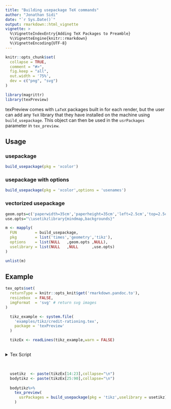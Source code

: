 ```yaml
---
title: "Building usepackage TeX commands"
author: "Jonathan Sidi"
date: "`r Sys.Date()`"
output: rmarkdown::html_vignette
vignette: >
  %\VignetteIndexEntry{Adding TeX Packages to Preamble}
  %\VignetteEngine{knitr::rmarkdown}
  %\VignetteEncoding{UTF-8}
---
```


```r
knitr::opts_chunk$set(
  collapse = TRUE,
  comment = "#>",
  fig.keep = "all",
  out.width = '75%',
  dev = c("png", "svg")
)
```

```r
library(magrittr)
library(texPreview)
```

texPreview comes with `LaTeX` packages built in for each render, but the user can add any `TeX` library that they have installed on the machine using `build_usepackage`. This object can then be used in the `usrPackages`
parameter in `tex_preview`.

## Usage

### usepackage

```r
build_usepackage(pkg = 'xcolor')
```

### usepackage with options

```r
build_usepackage(pkg = 'xcolor',options = 'usenames')
```

### vectorized usepackage

```r
geom.opts=c('paperwidth=35cm','paperheight=35cm','left=2.5cm','top=2.5cm')
use.opts="\\usetikzlibrary{mindmap,backgrounds}"

m <- mapply(
  FUN        = build_usepackage,
  pkg        = list('times','geometry','tikz'),
  options    = list(NULL   ,geom.opts ,NULL),
  uselibrary = list(NULL   ,NULL      ,use.opts)
)

unlist(m)

```

## Example

```r

tex_opts$set(
  returnType = knitr::opts_knit$get('rmarkdown.pandoc.to'),
  resizebox  = FALSE,
  imgFormat  = 'svg' # return svg images
)

```

```r

  tikz_example <- system.file(
    'examples/tikz/credit-rationing.tex',
    package = 'texPreview'
  )

  tikzEx <- readLines(tikz_example,warn = FALSE)
  
```

<details> <summary> <span title='Click to Open'> Tex Script </span> </summary>

```r
cat(tikzEx,sep='\n')
```

</details><br>

```r

  usetikz  <- paste(tikzEx[14:23],collapse="\n")
  bodytikz <- paste(tikzEx[25:90],collapse="\n")
  
  bodytikz%>%
    tex_preview(
      usrPackages = build_usepackage(pkg = 'tikz',uselibrary = usetikz)
    )
  

```